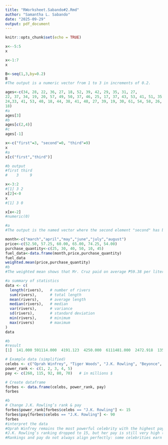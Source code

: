 ```yaml
---
title: "RWorksheet.Sabando#2.Rmd"
author: "Samantha L. Sabando"
date: "2025-09-29"
output: pdf_document
---
```


```r
knitr::opts_chunk$set(echo = TRUE)
```

``` r
x<--5:5
x

x<-1:7
x
```
``` r
B<-seq(1,3,by=0.2)
B
#The output is a numeric vector from 1 to 3 in increments of 0.2.
```
``` r
ages<-c(34, 28, 22, 36, 27, 18, 52, 39, 42, 29, 35, 31, 27,
22, 37, 34, 19, 20, 57, 49, 50, 37, 46, 25, 17, 37, 43, 53, 41, 51, 35,
24,33, 41, 53, 40, 18, 44, 38, 41, 48, 27, 39, 19, 30, 61, 54, 58, 26,
18)
#a
ages[3]
#b
ages[c(2,4)]
#c
ages[-1]
```
``` r
x<-c("first"=3, "second"=0, "third"=9)
x
#a
x[c("first","third")]

#b output
#first third 
#    3     9 
```
``` r
x<-3:2
#[1] 3 2
x[2]<-0
x
#[1] 3 0

x[x<-2]
#numeric(0)

#a
#The output is the named vector where the second element "second" has been updated to 0, while the other values remain unchanged.

```
``` r
month<-c("march","april","may","june","july","august")
price<-c(52.50, 57.25, 60.00, 65.00, 74.25, 54.00)
purchase_quantity<-c(25, 30, 40, 50, 10, 45)
fuel_data<-data.frame(month,price,purchase_quantity)
fuel_data
weighted.mean(price,purchase_quantity)
#b
#The weighted mean shows that Mr. Cruz paid on average ₱59.38 per liter, taking into account the number of liters purchased each month.
```
``` r
#a summary of statistics
data <- c(
  length(rivers),   # number of rivers
  sum(rivers),      # total length
  mean(rivers),     # average length
  median(rivers),   # median
  var(rivers),      # variance
  sd(rivers),       # standard deviation
  min(rivers),      # minimum
  max(rivers)       # maximum
)
data

#b
#result
[1]  141.000 591114.000  4191.123  4250.000  6111481.000  2472.918  135.000 3710.000
```
``` r
# Example data (simplified)
celebs <- c("Oprah Winfrey", "Tiger Woods", "J.K. Rowling", "Beyonce", "LeBron James")
power_rank <- c(1, 2, 3, 4, 5)
pay <- c(260, 115, 92, 80, 70)   # in millions $

# Create dataframe
forbes <- data.frame(celebs, power_rank, pay)
forbes

#b
# Change J.K. Rowling’s rank & pay
forbes$power_rank[forbes$celebs == "J.K. Rowling"] <- 15
forbes$pay[forbes$celebs == "J.K. Rowling"] <- 90
forbes
#interpret the data
#Oprah Winfrey remains the most powerful celebrity with the highest pay.
#J.K. Rowling’s ranking dropped to 15, but her pay is still very high ($90M).
#Rankings and pay do not always align perfectly: some celebrities earn a lot but have lower influence (e.g., Rowling), while others may have high influence despite lower pay.
``` 
